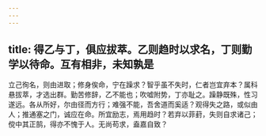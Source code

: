 ```yaml
---
---
---
```

title: 得乙与丁，俱应拔萃。乙则趋时以求名，丁则勤学以待命。互有相非，未知孰是
---



立己徇名，则由进取；修身俟命，宁在躁求？智乎虽不失时，仁者岂宜弃本？属科悬拔萃，才选出群。勤苦修辞，乙不能也；吹嘘附势，丁亦耻之。躁静既殊，性习遂远。各从所好，尔由径而方行；难强不能，吾舍道而奚适？观得失之路，或似由人；推通塞之门，诚应在命。所宜励志，焉用趋时？若弃以菲葑，失则自求诸己；傥中其正鹄，得亦不愧于人。无尚苟求，盍嘉自致？